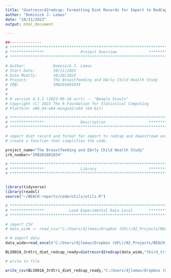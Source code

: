 ```yaml
---
title: "dietrecord2redcap: Formatting Diet Records for Import to RedCap"
author: "Dominick J. Lemas"
date: "10/11/2023"
output: html_document

---
```


```r
##-------------- 
# **************************************************************************** #
# ***************                Project Overview              *************** #
# **************************************************************************** #

# Author:            Dominick J. Lemas
# Start Date:        10/11/2023 
# Date Modify:       10/20/2023
# Project:           The Breastfeeding and EArly Child Health Study
# IRB:               IRB201601034
#                   
#
# R version 4.3.1 (2023-06-16 ucrt) -- "Beagle Scouts"
# Copyright (C) 2023 The R Foundation for Statistical Computing
# Platform: x86_64-w64-mingw32/x64 (64-bit) 

# **************************************************************************** #
# ***************                Description                   *************** #
# **************************************************************************** #

# import diet record and format for import to redcap and downstream analysis
# create a function that simplifies the code. 

project_name="The Breastfeeding and EArly Child Health Study"
irb_number="IRB201601034"

```

```r

# **************************************************************************** #
# ***************                Library                       *************** #
# **************************************************************************** #


library(tidyverse)
library(readxl)
source("~/BEACH-reports/code/utils/utils.R")

```

```r

# **************************************************************************** #
# ***************           Load Experimental Data Local       *************** #
# **************************************************************************** #

# import CSV
# data_wide <- read_csv("C:/Users/djlemas/Dropbox (UFL)/02_Projects/BEACH_STUDY/10_Diet/BLS030A_Third_Trimester_example.csv") %>% as_tibble()

# # import data
data_wide=read_excel("C:/Users/djlemas/Dropbox (UFL)/02_Projects/BEACH_STUDY/10_Diet/BLS001A_Third_Trimester.xlsx", sheet = "sheet1") %>% as.data.frame

```

```r

BLS001A_3rdtri_diet_redcap_ready=dietrecord2redcap(data_wide,"third_trimester_arm_1")

```

```r

# write to file

write_csv(BLS001A_3rdtri_diet_redcap_ready,"C:/Users/djlemas/Dropbox (UFL)/02_Projects/BEACH_STUDY/10_Diet/BLS001A_Third_Trimester_redcap_ready.csv" )

```

